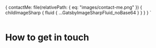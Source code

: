 
  {
    contactMe: file(relativePath: { eq: "images/contact-me.png" }) {
      childImageSharp {
        fluid {
            ...GatsbyImageSharpFluid_noBase64
        }
      }
    }
  }
`

<ImageWrapper>
  <Img 
  fluid={props.data.contactMe.childImageSharp.fluid} />
</ImageWrapper>
<h1 style={{textAlign: 'center', margin: '2rem auto'}}>How to get in touch</h1>
<ContactLinks />
